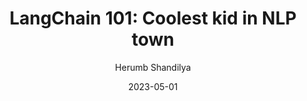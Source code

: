---
author: 'Herumb Shandilya'
title: "LangChain 101: Coolest kid in NLP town"
description: "This is a short tutorial on Newton's Method and Quasi-Newton Methods. This is a part of the series on Optimization."
date: '2023-05-01'
isPublished: false
---